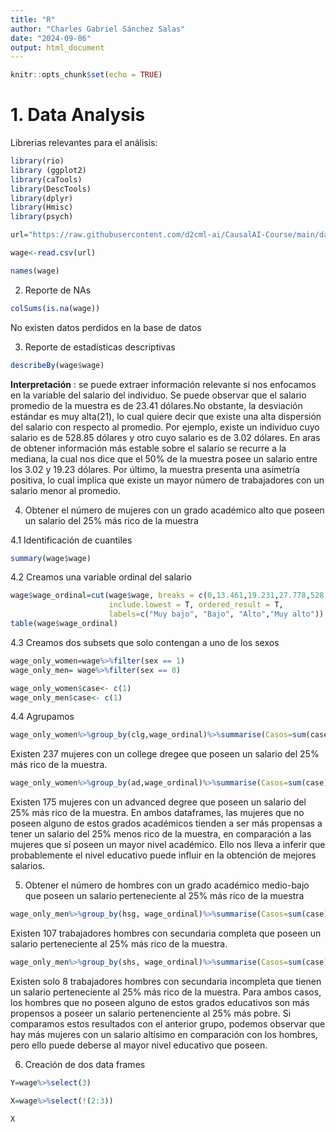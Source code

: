 ```yaml
---
title: "R"
author: "Charles Gabriel Sánchez Salas"
date: "2024-09-06"
output: html_document
---
```


```r
knitr::opts_chunk$set(echo = TRUE)
```

# 1. Data Analysis

Librerias relevantes para el análisis: 
```r
library(rio)
library (ggplot2)
library(caTools)
library(DescTools)
library(dplyr)
library(Hmisc)
library(psych)
```

```r
url="https://raw.githubusercontent.com/d2cml-ai/CausalAI-Course/main/data/wage2015_subsample_inference.csv"
```

```r
wage<-read.csv(url)
```


```r
names(wage)
```
2. Reporte de NAs
```r
colSums(is.na(wage))
```
No existen datos perdidos en la base de datos

3. Reporte de estadísticas descriptivas

```r
describeBy(wage$wage)
```
**Interpretación** : se puede extraer información relevante si nos enfocamos en la variable del salario del individuo. Se puede observar que el salario promedio de la muestra es de 23.41 dólares.No obstante, la desviación estándar es muy alta(21), lo cual quiere decir que existe una alta dispersión del salario con respecto al promedio. Por ejemplo, existe un individuo cuyo salario es de 528.85 dólares y otro cuyo salario es de 3.02 dólares. En aras de obtener información más estable sobre el salario se recurre a la mediana, la cual nos dice que el 50% de la muestra posee un salario entre los 3.02 y 19.23 dólares. Por último, la muestra presenta una asimetría positiva, lo cual implica que existe un mayor número de trabajadores con un salario menor al promedio. 

4. Obtener el número de mujeres con un grado académico alto que poseen un salario del 25% más rico de la muestra 


4.1 Identificación de cuantiles

```r
summary(wage$wage)
```
4.2 Creamos una variable ordinal del salario 

```r
wage$wage_ordinal=cut(wage$wage, breaks = c(0,13.461,19.231,27.778,528.846),
                      include.lowest = T, ordered_result = T,
                      labels=c("Muy bajo", "Bajo", "Alto","Muy alto"))
table(wage$wage_ordinal)
```

4.3 Creamos dos subsets que solo contengan a uno de los sexos 
```r
wage_only_women=wage%>%filter(sex == 1)
wage_only_men= wage%>%filter(sex == 0)
```


```r
wage_only_women$case<- c(1)
wage_only_men$case<- c(1)
```

4.4 Agrupamos 

```r
wage_only_women%>%group_by(clg,wage_ordinal)%>%summarise(Casos=sum(case))
```

Existen 237 mujeres con un college dregee que poseen un salario del 25% más rico de la muestra. 

```r
wage_only_women%>%group_by(ad,wage_ordinal)%>%summarise(Casos=sum(case))
```
Existen 175 mujeres con un advanced degree que poseen un salario del 25% más rico de la muestra. En ambos dataframes, las mujeres que no poseen alguno de estos grados académicos tienden a ser más propensas a tener un salario del 25% menos rico de la muestra, en comparación a las mujeres que sí poseen un mayor nivel académico. Ello nos lleva a inferir que probablemente el nivel educativo puede influir en la obtención de mejores salarios. 

5. Obtener el número de hombres con un grado académico medio-bajo que poseen un salario perteneciente al 25% más rico de la muestra 

```r
wage_only_men%>%group_by(hsg, wage_ordinal)%>%summarise(Casos=sum(case))
```
Existen 107 trabajadores hombres con secundaria completa que poseen un salario perteneciente al 25% más rico de la muestra. 

```r
wage_only_men%>%group_by(shs, wage_ordinal)%>%summarise(Casos=sum(case))
```

Existen solo 8 trabajadores hombres con secundaria incompleta que tienen un salario perteneciente al 25% más rico de la muestra. Para ambos casos, los hombres que no poseen alguno de estos grados educativos son más propensos a poseer un salario pertenenciente al 25% más pobre. Si comparamos estos resultados con el anterior grupo, podemos observar que hay más mujeres con un salario altísimo en comparación con los hombres, pero ello puede deberse al mayor nivel educativo que poseen.

6. Creación de dos data frames 

```r
Y=wage%>%select(3)
```

```r
X=wage%>%select(!(2:3))
```

```r
X
```


